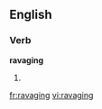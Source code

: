 ==English==

===Verb===
'''ravaging'''

# {{present participle of|[[ravage]]}}

[[fr:ravaging]]
[[vi:ravaging]]